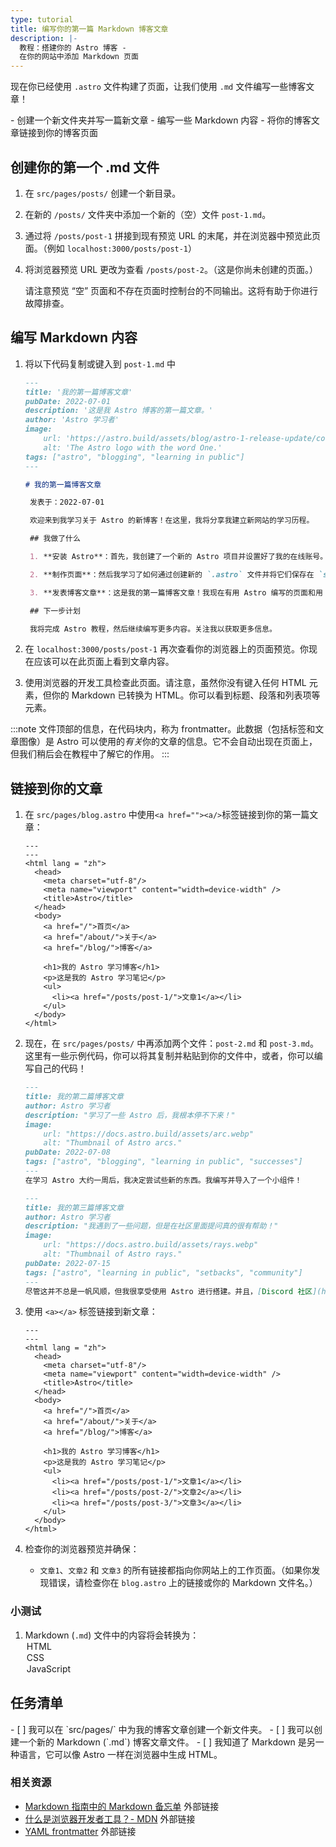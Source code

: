 ```yaml
---
type: tutorial
title: 编写你的第一篇 Markdown 博客文章
description: |-
  教程：搭建你的 Astro 博客 -
  在你的网站中添加 Markdown 页面
---
```


现在你已经使用 `.astro` 文件构建了页面，让我们使用 `.md` 文件编写一些博客文章！

<PreCheck>
  - 创建一个新文件夹并写一篇新文章
  - 编写一些 Markdown 内容
  - 将你的博客文章链接到你的博客页面
</PreCheck>

## 创建你的第一个 .md 文件

1. 在 `src/pages/posts/` 创建一个新目录。

2. 在新的 `/posts/` 文件夹中添加一个新的（空）文件 `post-1.md`。

3. 通过将 `/posts/post-1` 拼接到现有预览 URL 的末尾，并在浏览器中预览此页面。（例如 `localhost:3000/posts/post-1`）

4. 将浏览器预览 URL 更改为查看 `/posts/post-2`。（这是你尚未创建的页面。）

    请注意预览 “空” 页面和不存在页面时控制台的不同输出。这将有助于你进行故障排查。   

## 编写 Markdown 内容

1. 将以下代码复制或键入到 `post-1.md` 中

    ```markdown title="src/pages/posts/post-1.md"
    ---
    title: '我的第一篇博客文章'
    pubDate: 2022-07-01
    description: '这是我 Astro 博客的第一篇文章。'
    author: 'Astro 学习者'
    image:
        url: 'https://astro.build/assets/blog/astro-1-release-update/cover.jpeg' 
        alt: 'The Astro logo with the word One.'
    tags: ["astro", "blogging", "learning in public"]
    ---
    
    # 我的第一篇博客文章

     发表于：2022-07-01

     欢迎来到我学习关于 Astro 的新博客！在这里，我将分享我建立新网站的学习历程。

     ## 我做了什么

     1. **安装 Astro**：首先，我创建了一个新的 Astro 项目并设置好了我的在线账号。

     2. **制作页面**：然后我学习了如何通过创建新的 `.astro` 文件并将它们保存在 `src/pages/` 文件夹里来制作页面。

     3. **发表博客文章**：这是我的第一篇博客文章！我现在有用 Astro 编写的页面和用 Markdown 写的文章了！

     ## 下一步计划

     我将完成 Astro 教程，然后继续编写更多内容。关注我以获取更多信息。
     ```

2. 在 `localhost:3000/posts/post-1` 再次查看你的浏览器上的页面预览。你现在应该可以在此页面上看到文章内容。

3. 使用浏览器的开发工具检查此页面。请注意，虽然你没有键入任何 HTML 元素，但你的 Markdown 已转换为 HTML。你可以看到标题、段落和列表项等元素。

:::note
文件顶部的信息，在代码块内，称为 frontmatter。此数据（包括标签和文章图像）是 Astro 可以使用的*有关*你的文章的信息。它不会自动出现在页面上，但我们稍后会在教程中了解它的作用。
:::

## 链接到你的文章

1. 在 `src/pages/blog.astro` 中使用`<a href=""><a/>`标签链接到你的第一篇文章：
    ```astro title="src/pages/blog.astro" ins={16-18}
    ---
    ---
    <html lang = "zh">
      <head>
        <meta charset="utf-8"/>
        <meta name="viewport" content="width=device-width" />
        <title>Astro</title>
      </head>
      <body>
        <a href="/">首页</a>
        <a href="/about/">关于</a>
        <a href="/blog/">博客</a>

        <h1>我的 Astro 学习博客</h1>
        <p>这是我的 Astro 学习笔记</p>
        <ul>
          <li><a href="/posts/post-1/">文章1</a></li>
        </ul>
      </body>
    </html>
    ```

2. 现在，在 `src/pages/posts/` 中再添加两个文件：`post-2.md` 和 `post-3.md`。这里有一些示例代码，你可以将其复制并粘贴到你的文件中，或者，你可以编写自己的代码！

    ```md title="src/pages/posts/post-2.md"
    ---
    title: 我的第二篇博客文章
    author: Astro 学习者
    description: "学习了一些 Astro 后，我根本停不下来！"
    image: 
        url: "https://docs.astro.build/assets/arc.webp"
        alt: "Thumbnail of Astro arcs."
    pubDate: 2022-07-08
    tags: ["astro", "blogging", "learning in public", "successes"]
    ---
    在学习 Astro 大约一周后，我决定尝试些新的东西。我编写并导入了一个小组件！
    ```

    ```md title="src/pages/posts/post-3.md"
    ---
    title: 我的第三篇博客文章
    author: Astro 学习者
    description: "我遇到了一些问题，但是在社区里面提问真的很有帮助！"
    image: 
        url: "https://docs.astro.build/assets/rays.webp"
        alt: "Thumbnail of Astro rays."
    pubDate: 2022-07-15
    tags: ["astro", "learning in public", "setbacks", "community"]
    ---
    尽管这并不总是一帆风顺，但我很享受使用 Astro 进行搭建。并且，[Discord 社区](https://astro.build/chat)真的很友好而且乐于助人！
    ```

3. 使用 `<a></a>` 标签链接到新文章：

    ```astro title="src/pages/blog.astro" ins={18-19}
    ---
    ---
    <html lang = "zh">
      <head>
        <meta charset="utf-8"/>
        <meta name="viewport" content="width=device-width" />
        <title>Astro</title>
      </head>
      <body>
        <a href="/">首页</a>
        <a href="/about/">关于</a>
        <a href="/blog/">博客</a>

        <h1>我的 Astro 学习博客</h1>
        <p>这是我的 Astro 学习笔记</p>
        <ul>
          <li><a href="/posts/post-1/">文章1</a></li>
          <li><a href="/posts/post-2/">文章2</a></li>
          <li><a href="/posts/post-3/">文章3</a></li>
        </ul>
      </body>
    </html>
    ```

4. 检查你的浏览器预览并确保：

     - `文章1`、`文章2` 和 `文章3` 的所有链接都指向你网站上的工作页面。（如果你发现错误，请检查你在 `blog.astro` 上的链接或你的 Markdown 文件名。）

<Box icon="question-mark">

### 小测试

1. Markdown (`.md`) 文件中的内容将会转换为：
    <MultipleChoice>
        <Option isCorrect>HTML</Option>
        <Option>CSS</Option>
        <Option>JavaScript</Option>
    </MultipleChoice>
</Box>

<Box icon="check-list">

## 任务清单

<Checklist>
- [ ] 我可以在 `src/pages/` 中为我的博客文章创建一个新文件夹。
- [ ] 我可以创建一个新的 Markdown (`.md`) 博客文章文件。
- [ ] 我知道了 Markdown 是另一种语言，它可以像 Astro 一样在浏览器中生成 HTML。
</Checklist>
</Box>

### 相关资源

- [Markdown 指南中的 Markdown 备忘单](https://www.markdownguide.org/cheat-sheet/) <Badge>外部链接</Badge>
- [什么是浏览器开发者工具？- MDN](https://developer.mozilla.org/en-US/docs/Learn/Common_questions/What_are_browser_developer_tools) <Badge>外部链接</Badge>
- [YAML frontmatter](https://assemble.io/docs/YAML-front-matter.html) <Badge>外部链接</Badge>
